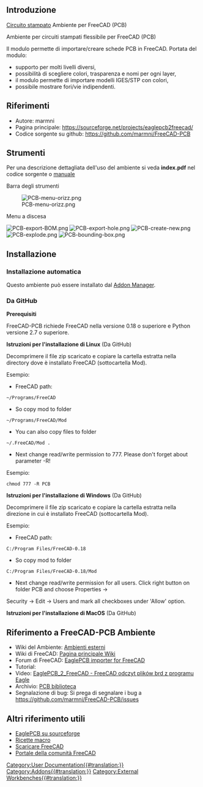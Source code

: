 <languages/>

<span id="Introduction"></span>
==Introduzione==

{{TOCright}}

[https://it.wikipedia.org/wiki/Circuito_stampato Circuito stampato] Ambiente per FreeCAD (PCB)

Ambiente per circuiti stampati flessibile per FreeCAD (PCB)

Il modulo permette di importare/creare schede PCB in FreeCAD. Portata del modulo:
* supporto per molti livelli diversi,
* possibilità di scegliere colori, trasparenza e nomi per ogni layer,
* il modulo permette di importare modelli IGES/STP con colori,
* possibile mostrare fori/vie indipendenti.

<span id="References"></span>
==Riferimenti==

* Autore: marmni
* Pagina principale: https://sourceforge.net/projects/eaglepcb2freecad/
* Codice sorgente su github: https://github.com/marmni/FreeCAD-PCB

<span id="Tools"></span>
==Strumenti==

Per una descrizione dettagliata dell'uso del ambiente si veda '''index.pdf''' nel codice sorgente o [https://raw.githubusercontent.com/marmni/FreeCAD-PCB/master/index.pdf manuale]

Barra degli strumenti

[[Image:PCB-menu-orizz.png]]

Menu a discesa

[[Image:PCB-export-BOM.png]]
[[Image:PCB-export-hole.png]]
[[Image:PCB-create-new.png]]
[[Image:PCB-explode.png]]
[[Image:PCB-bounding-box.png]]


<span id="Installation"></span>
==Installazione==

<span id="Automatic_installation"></span>
===Installazione automatica===

Questo ambiente può essere installato dal [[Std_AddonMgr/it|Addon Manager]].

<span id="From_GitHub"></span>
===Da GitHub===

'''Prerequisiti'''

FreeCAD-PCB richiede FreeCAD nella versione 0.18 o superiore e Python versione 2.7 o superiore.

'''Istruzioni per l'installazione di Linux''' (Da GitHub)

Decomprimere il file zip scaricato e copiare la cartella estratta nella directory dove è installato FreeCAD (sottocartella Mod).

Esempio:
* FreeCAD path:
 ~/Programs/FreeCAD
* So copy mod to folder
 ~/Programs/FreeCAD/Mod
* You can also copy files to folder 
 ~/.FreeCAD/Mod .
* Next change read/write permission to 777. Please don't forget about parameter -R!
Esempio:
 chmod 777 -R PCB

'''Istruzioni per l'installazione di Windows''' (Da GitHub)

Decomprimere il file zip scaricato e copiare la cartella estratta nella direzione in cui è installato FreeCAD (sottocartella Mod).

Esempio:
* FreeCAD path:
 C:/Program Files/FreeCAD-0.18
*So copy mod to folder
 C:/Program Files/FreeCAD-0.18/Mod
* Next change read/write permission for all users. Click right button on folder PCB and choose Properties →
Security → Edit → Users and mark all checkboxes under 'Allow' option.

'''Istruzioni per l'installazione di MacOS''' (Da GitHub)

<span id="Links_to_FreeCAD-PCB_WB"></span>
==Riferimento a FreeCAD-PCB Ambiente==

* Wiki del Ambiente: [https://wiki.freecadweb.org/External_workbenches Ambienti esterni]
* Wiki di FreeCAD: [https://wiki.freecadweb.org/Main_Page Pagina principale Wiki]
* Forum di FreeCAD: [http://forum.freecadweb.org/viewtopic.php?f=9&t=5107 EaglePCB importer for FreeCAD]
* Tutorial:
* Video:  [https://www.youtube.com/watch?v=81NsljRJx8c&feature=youtu.be EaglePCB_2_FreeCAD - FreeCAD odczyt plików brd z programu Eagle]
* Archivio: [https://github.com/marmni/FreeCAD-PCB-library PCB biblioteca]
* Segnalazione di bug: Si prega di segnalare i bug a https://github.com/marmni/FreeCAD-PCB/issues

<span id="Other_useful_links"></span>
==Altri riferimento utili==

* [https://sourceforge.net/projects/eaglepcb2freecad/ EaglePCB su sourceforge]
* [[Macros_recipes/it|Ricette macro]]
* [[Download/it|Scaricare FreeCAD]]
* [[FreeCAD_Community_Portal/it|Portale della comunità FreeCAD]]


[[Category:User Documentation{{#translation:}}]]
[[Category:Addons{{#translation:}}]]
[[Category:External Workbenches{{#translation:}}]]